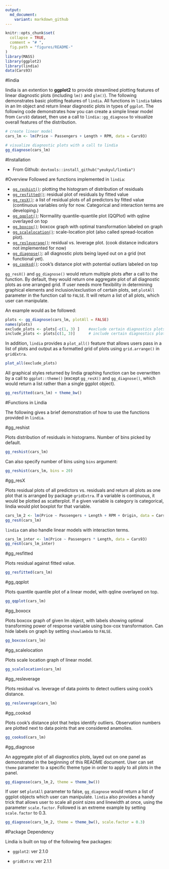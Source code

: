 ```yaml
---
output:
  md_document:
    variant: markdown_github
---
```


```r
knitr::opts_chunk$set(
  collapse = TRUE, 
  comment = "# ",
  fig.path = "figures/README-"
)
library(MASS)
library(ggplot2)
library(lindia)
data(Cars93)

```


#lindia

lindia is an extention to **ggplot2** to provide streamlined plotting features of linear diagnostic plots (including `lm()` and `glm()`). The following demonstrates basic plotting features of `lindia`. All functions in `lindia` takes in an lm object and return linear diagnostic plots in types of `ggplot`. The following code demonstrates how you can create a simple linear model from `Cars93` dataset, then use a call to `lindia::gg_diagnose` to visualize overall features of the distribution.

```r
# create linear model
cars_lm <- lm(Price ~ Passengers + Length + RPM, data = Cars93)

# visualize diagnostic plots with a call to lindia
gg_diagnose(cars_lm)
```

#Installation

+ From Github:  `devtools::install_github("yeukyul/lindia")`


#Overview
Followed are functions implemented in `lindia`:

+ [`gg_reshist()`](#gg_reshist): plotting the histogram of distribution of residuals
+ [`gg_resfitted()`](#gg_resfitted): residual plot of residuals by fitted value
+ [`gg_resX()`](# gg_resX): a list of residual plots of all predictors by fitted value (continuous variables only for now. Categorical and interaction terms are developing.)
+ [`gg_qqplot()`](# gg_qqplot): Normaility quantile-quantile plot (QQPlot) with qqline overlayed on top
+ [`gg_boxcox()`](# gg_boxcox): boxcox graph with optimal transformation labeled on graph
+ [`gg_scalelocation()`](# gg_scalelocation): scale-location plot (also called spread-location plot).
+ [`gg_resleverage()`](# gg_resleverage): residual vs. leverage plot. (cook distance indicators not implemented for now)
+ [`gg_diagnose()`](# gg_diagnose): all diagnostic plots being layed out on a grid (not functional yet).
+ [`gg_cooksd()`](#gg_cooksd): cook's distance plot with potential outliars labeled on top

`gg_resX()` and `gg_diagnose()` would return multiple plots after a call to the function. By default, they would return one aggregate plot of all diagnostic plots as one arranged grid. If user needs more flexibility in determining graphical elements and inclusion/exclustion of certain plots, set `plotAll` parameter in the function call to `FALSE`. It will return a list of all plots,\ which user can manipulate. 


An example would as be followed:
```r
plots <- gg_diagnose(cars_lm, plotAll = FALSE)
names(plots)
exclude_plots <- plots[-c(1, 3) ]    #exclude certain diagnostics plots
include_plots <- plots[c(1, 3)]      # include certain diagnostics plots
```


In addition, `lindia` provides a `plot_all()` feature that allows users pass in a list of plots and output as a formatted grid of plots using `grid.arrange()` in `gridExtra`.
```r
plot_all(exclude_plots)
```

All graphical styles returned by lindia graphing function can be overwritten by a call to `ggplot::theme()` (except `gg_resX()` and `gg_diagnose()`, which would return a list rather than a single ggplot object).
```r
gg_resfitted(cars_lm) + theme_bw()
```

#Functions in Lindia


The following gives a brief demonstration of how to use the functions provided in `lindia`.

#gg_reshist

Plots distribution of residuals in histograms. Number of bins picked by default.
```r
gg_reshist(cars_lm)
```

Can also specify number of bins using `bins` argument:
```r
gg_reshist(cars_lm, bins = 20)
```

#gg_resX

Plots residual plots of all predictors vs. residuals and return all plots as one plot that is arranged by package `gridExtra`. If a variable is continuous, it would be plotted as scatterplot.  If a given variable is category is categorical, lindia would plot boxplot for that variable.
```r
cars_lm_2 <- lm(Price ~ Passengers + Length + RPM + Origin, data = Cars93)
gg_resX(cars_lm)
```


`lindia` can also handle linear models with interaction terms.

```r
cars_lm_inter <- lm(Price ~ Passengers * Length, data = Cars93)
gg_resX(cars_lm_inter)
```


#gg_resfitted

Plots residual against fitted value.
```r
gg_resfitted(cars_lm)
```


#gg_qqplot

Plots quantile quantile plot of a linear model, with qqline overlayed on top.

```r
gg_qqplot(cars_lm)
```

#gg_boxocx

Plots boxcox graph of given lm object, with labels showing optimal transforming power of response variable using box-cox transformation. Can hide labels on graph by setting `showlambda` to `FALSE`.
```r
gg_boxcox(cars_lm)
```

#gg_scalelocation

Plots scale location graph of linear model.

```r
gg_scalelocation(cars_lm)
```


#gg_resleverage

Plots residual vs. leverage of data points to detect outliers using cook's distance.

```r
gg_resleverage(cars_lm)
```

#gg_cooksd

Plots cook's distance plot that helps identify outliers. Observation numbers are plotted next to data points that are considered anamolies.

```r
gg_cooksd(cars_lm)
```


#gg_diagnose

An aggregate plot of all diagnostics plots, layed out on one panel as demonstrated in the beginning of this README document. User can set `theme` parameter to a specific theme type in order to apply to all plots in the panel.

```r
gg_diagnose(cars_lm_2, theme = theme_bw())
```

If user set `plotAll` parameter to false, `gg_diagnose` would return a list of ggplot objects which user can manipulate. `lindia` also provides a handy trick that allows user to scale all point sizes and linewidth at once, using the parameter `scale.factor`. Followed is an extreme example by setting `scale.factor` to 0.3.

```r
gg_diagnose(cars_lm_2, theme = theme_bw(), scale.factor = 0.3)
```


#Package Dependency

Lindia is built on top of the following few packages:

+ `ggplot2`: ver 2.1.0

+ `gridExtra`: ver 2.1.1


